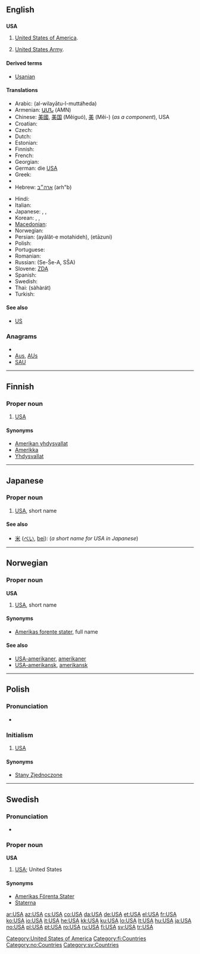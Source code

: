 {{also|usa|Usa|U.S.A.}}
==English==
{{wikipedia}}

==={{initialism}}===
'''USA'''

# [[United States|United States of America]].
# {{US}} [[United States Army]].

====Derived terms====
*[[Usanian]]

====Translations====
{{trans-top|United States of America}}
* Arabic: {{Arab|[[الولايات المتحدة]]}} (al-wilayātu-l-muttáħeda) {{f|p}}
* Armenian: [[ԱՄՆ]] (AMN)
* Chinese: [[美國]], [[美国]] (Měiguó), [[美]] (Měi-) (''as a component''), USA
* Croatian: {{t-|hr|SAD}}
* Czech: {{t+|cs|USA}}
* Dutch: {{t-|nl|VSA}}
* Estonian: {{t+|et|USA}}
* Finnish: {{t+|fi|USA}}
* French: {{t-|fr|EUA|m|p}}
* Georgian: {{t+|ka|აშშ|sc=Geor|xs=Georgian}}
* German: die [[USA#German|USA]] {{p}}
* Greek: {{t+|el|ΗΠΑ|f|p|tr=IPA}}
* {{trreq|Gujarati}}
* Hebrew: [[ארה״ב]] (arh"b)
{{trans-mid}}
* Hindi: {{t|hi|अमेरिका|tr=amērikā|sc=Deva}}
* Italian: {{t-|it|U.S.A.|m|p}}
* Japanese: {{t+|ja|米|tr=bei}}, {{t+|ja|アメリカ|tr=amerika}}, {{t+|ja|USA}}
* Korean: {{t|ko|미국|tr=migug|sc=Kore}},  {{t|ko|美國|sc=Kore}},  {{t|ko|아메리카|tr=Amerika|sc=Kore}}
* [[Macedonian]]: {{t-|mk|САД|f|p|tr=SAD}}
* Norwegian: {{t+|no|USA}}
* Persian: {{fa-Arab|[[ایالات متحده]]}} (ayâlât-e motahideh), {{fa-Arab|[[اتازونی]]}} (etāzuni)
* Polish: {{t+|pl|USA|p}}
* Portuguese: {{t+|pt|EUA|m|p}}
* Romanian: {{t+|ro|SUA|f|p}}
* Russian: {{t+|ru|США|m|p}} (Se-Še-A, SŠA)
* Slovene: [[ZDA]] {{f|p}}
* Spanish: {{t-|es|EE. UU.|f|p}}
* Swedish: {{t+|sv|USA|n|s}}
* Thai: {{Thai|[[สหรัฐ]]}} (sàhàrát)
* Turkish: {{t+|tr|ABD}}
{{trans-bottom}}

====See also====
* [[US]]

===Anagrams===
* {{alphagram|[[ASU#English|ASU]]}} 
* [[Aus#English|Aus]], [[AUs#English|AUs]]
* [[SAU#English|SAU]]

[[Category:United States of America]]
----
==Finnish==

===Proper noun===
{{infl|fi|proper noun}}

# [[#English|USA]]

====Synonyms====
* [[Amerikan yhdysvallat]]
* [[Amerikka]]
* [[Yhdysvallat]]

[[Category:fi:Countries]]

----

==Japanese==

===Proper noun===
{{ja-noun|r|kata=ユー・エス・エー|hidx=ゆうえすええ}}

# [[#English|USA]], short name

====See also====
* [[米]] ([[べい]], [[bei]]): (''a short name for USA in Japanese'')

----

==Norwegian==

===Proper noun===
'''USA'''

# [[#English|USA]], short name

====Synonyms====
* [[Amerikas forente stater]], full name

====See also====
* [[USA-amerikaner]], [[amerikaner]]
* [[USA-amerikansk]], [[amerikansk]]

[[Category:no:Countries]]

----

==Polish==

===Pronunciation===
* {{IPA|/uɛsˈa/|lang=pl}}

===Initialism===
{{infl|pl|initialism|g=p}}

# [[#English|USA]]

====Synonyms====
* [[Stany Zjednoczone]]

----

==Swedish==

===Pronunciation===
* {{audio|Sv-USA.ogg|audio}}

===Proper noun===
'''USA''' {{n}}

# [[#English|USA]]; United States

====Synonyms====
* [[Amerikas Förenta Stater]]
* [[Staterna]]

[[Category:sv:Countries]]

[[ar:USA]]
[[az:USA]]
[[cs:USA]]
[[co:USA]]
[[da:USA]]
[[de:USA]]
[[et:USA]]
[[el:USA]]
[[fr:USA]]
[[ko:USA]]
[[io:USA]]
[[it:USA]]
[[he:USA]]
[[kk:USA]]
[[ku:USA]]
[[lo:USA]]
[[lt:USA]]
[[hu:USA]]
[[ja:USA]]
[[no:USA]]
[[pl:USA]]
[[pt:USA]]
[[ro:USA]]
[[ru:USA]]
[[fi:USA]]
[[sv:USA]]
[[tr:USA]]